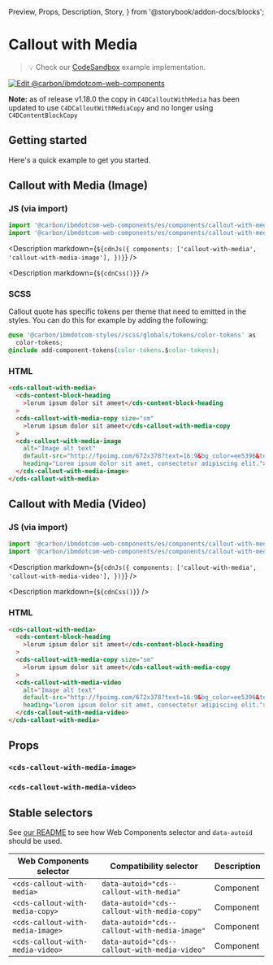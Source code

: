   Preview,
  Props,
  Description,
  Story,
} from '@storybook/addon-docs/blocks';

# Callout with Media

> 💡 Check our
> [CodeSandbox](https://githubbox.com/carbon-design-system/carbon-for-ibm-dotcom/tree/main/packages/web-components/examples/codesandbox/components/callout-with-media)
> example implementation.

[![Edit @carbon/ibmdotcom-web-components](https://codesandbox.io/static/img/play-codesandbox.svg)](https://githubbox.com/carbon-design-system/carbon-for-ibm-dotcom/tree/main/packages/web-components/examples/codesandbox/components/callout-with-media)

**Note:** as of release v1.18.0 the copy in `C4DCalloutWithMedia` has been
updated to use `C4DCalloutWithMediaCopy` and no longer using
`C4DContentBlockCopy`

## Getting started

Here's a quick example to get you started.

## Callout with Media (Image)

### JS (via import)

```javascript
import '@carbon/ibmdotcom-web-components/es/components/callout-with-media/index.js';
import '@carbon/ibmdotcom-web-components/es/components/callout-with-media/callout-with-media-image.js';
```

<Description
  markdown={`${cdnJs({
    components: ['callout-with-media', 'callout-with-media-image'],
  })}`}
/>

<Description markdown={`${cdnCss()}`} />

### SCSS

Callout quote has specific tokens per theme that need to emitted in the styles.
You can do this for example by adding the following:

```css
@use '@carbon/ibmdotcom-styles//scss/globals/tokens/color-tokens' as
  color-tokens;
@include add-component-tokens(color-tokens.$color-tokens);
```

### HTML

```html
<cds-callout-with-media>
  <cds-content-block-heading
    >lorum ipsum dolor sit ameet</cds-content-block-heading
  >
  <cds-callout-with-media-copy size="sm"
    >lorum ipsum dolor sit ameet</cds-callout-with-media-copy
  >
  <cds-callout-with-media-image
    alt="Image alt text"
    default-src="http://fpoimg.com/672x378?text=16:9&bg_color=ee5396&text_color=161616"
    heading="Lorem ipsum dolor sit amet, consectetur adipiscing elit.">
  </cds-callout-with-media-image>
</cds-callout-with-media>
```

## Callout with Media (Video)

### JS (via import)

```javascript
import '@carbon/ibmdotcom-web-components/es/components/callout-with-media/index.js';
import '@carbon/ibmdotcom-web-components/es/components/callout-with-media/callout-with-media-video.js';
```

<Description
  markdown={`${cdnJs({
    components: ['callout-with-media', 'callout-with-media-video'],
  })}`}
/>

<Description markdown={`${cdnCss()}`} />

### HTML

```html
<cds-callout-with-media>
  <cds-content-block-heading
    >lorum ipsum dolor sit ameet</cds-content-block-heading
  >
  <cds-callout-with-media-copy size="sm"
    >lorum ipsum dolor sit ameet</cds-callout-with-media-copy
  >
  <cds-callout-with-media-video
    alt="Image alt text"
    default-src="http://fpoimg.com/672x378?text=16:9&bg_color=ee5396&text_color=161616"
    heading="Lorem ipsum dolor sit amet, consectetur adipiscing elit.">
  </cds-callout-with-media-video>
</cds-callout-with-media>
```

## Props

<Props of="cds-content-block-simple" />

### `<cds-callout-with-media-image>`

<Props of="cds-callout-with-media-image" />

### `<cds-callout-with-media-video>`

<Props of="cds-callout-with-media-video" />
<Description markdown={markdownContents} />

## Stable selectors

See
[our README](https://github.com/carbon-design-system/carbon-for-ibm-dotcom/tree/main/packages/web-components#stable-selectors-for-analytics-and-integratione2e-testing-in-web-components)
to see how Web Components selector and `data-autoid` should be used.

| Web Components selector          | Compatibility selector                        | Description |
| -------------------------------- | --------------------------------------------- | ----------- |
| `<cds-callout-with-media>`       | `data-autoid="cds--callout-with-media"`       | Component   |
| `<cds-callout-with-media-copy>`  | `data-autoid="cds--callout-with-media-copy"`  | Component   |
| `<cds-callout-with-media-image>` | `data-autoid="cds--callout-with-media-image"` | Component   |
| `<cds-callout-with-media-video>` | `data-autoid="cds--callout-with-media-video"` | Component   |

<Description markdown={contributing} />
